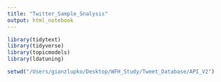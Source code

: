 ```yaml
---
title: "Twitter_Sample_Snalysis"
output: html_notebook
---
```




```r
library(tidytext) 
library(tidyverse)
library(topicmodels) 
library(ldatuning)
```


```r

setwd("/Users/gianzlupko/Desktop/WFH_Study/Tweet_Database/API_V2") 
```



```r




```

